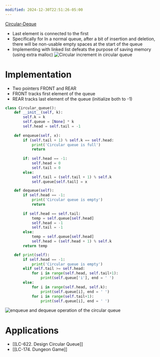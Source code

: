 ```yaml
---
modified: 2024-12-30T22:51:26-05:00
---
```


[Circular-Deque](/Advanced-Data-Structures/Circular-Deque.mdx)
- Last element is connected to the first
- Specifically for In a normal queue, after a bit of insertion and deletion, there will be non-usable empty spaces at the start of the queue
- Implementing with linked list defeats the purpose of saving memory (using extra malloc)
 ![Circular increment in circular queue](https://cdn.programiz.com/sites/tutorial2program/files/circular-increment.png "Circular queue")
# Implementation
- Two pointers FRONT and REAR
- FRONT tracks first element of the queue
- REAR tracks last element of the queue (initialize both to -1)

```python
class Circular_queue():
	def __init__(self, k):
		self.k = k
		self.queue = [None] * k
		self.head = self.tail = -1
		
	def enqueue(self, x):
		if (self.tail + 1) % self.k == self.head:
			print('Circular queue is full')
			return
		
		if: self.head == -1:
			self.head = 0
			self.tail = 0
		else:
			self.tail = (self.tail + 1) % self.k
			self.queue[self.tail] = x

	def dequeue(self):
		if self.head == -1:
			print('Circular queue is empty')
			return
	
		if self.head == self.tail:
			temp = self.queue[self.head]
			self.head = -1
			self.tail = -1
		else:
			temp = self.queue[self.head]
			self.head = (self.head + 1) % self.k
		return temp

	def print(self):
		if self.head == -1:
			print('Circular queue is empty')
		elif self.tail >= self.head:
			for i in range(self.head, self.tail+1):
				print(self.queue['i'], end = ' ')
		else:
			for i in range(self.head, self.k):
				print(self.queue[i], end = ' ')
			for i in range(self.tail+1):
				print(self.queue[i], end = ' ')

```

<CustomCallout type="example" title="example">![enqueue and dequeue operation of the circular queue](https://cdn.programiz.com/sites/tutorial2program/files/circular-queue-program.png "Working of circular queue")</CustomCallout>

# Applications
- [[LC-622. Design Circular Queue]]
- [[LC-174. Dungeon Game]]